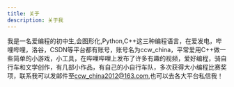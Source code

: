 ```yaml
---
title: 关于
description: 关于我
---
```

我是一名爱编程的初中生,会图形化,Python,C++这三种编程语言，在爱发电，哔哩哔哩，洛谷，CSDN等平台都有账号，账号名为ccw_china，平常爱用C++做一些简单的小游戏，小工具，在哔哩哔哩上发布了许多有趣的视频，爱好编程，骑自行车和文学创作，有几部小作品，有自己的小自行车队，多次获得大小编程比赛奖项，联系我可以发邮件至[ccw_china2012@163.com](mailto:ccw_china2012@163.com),也可以去各大平台私信我！
